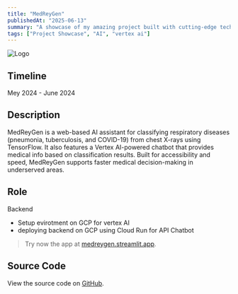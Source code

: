 ```yaml
---
title: "MedReyGen"
publishedAt: "2025-06-13"
summary: "A showcase of my amazing project built with cutting-edge technology."
tags: ["Project Showcase", "AI", "vertex ai"]
---  
```

<Image
  src="/photos/project-medreygen/logo-medreygen.jpg"
  alt="Logo"
  width={100}
  height={100}
/>

## Timeline
Mey 2024 - June 2024  

## Description
MedReyGen is a web-based AI assistant for classifying respiratory diseases (pneumonia, tuberculosis, and COVID-19) from chest X-rays using TensorFlow. It also features a Vertex AI-powered chatbot that provides medical info based on classification results. Built for accessibility and speed, MedReyGen supports faster medical decision-making in underserved areas.  

## Role
Backend

- Setup evirotment on GCP for vertex AI
- deploying backend on GCP using Cloud Run for API Chatbot

> Try now the app at [medreygen.streamlit.app](https://medreygen.streamlit.app).


## Source Code

View the source code on [GitHub](https://github.com/medreygen).
